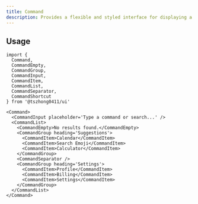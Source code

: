 ```yaml
---
title: Command
description: Provides a flexible and styled interface for displaying a list of commands or options.
---
```


<ComponentPreview name='command/command' />

## Usage

```tsx
import {
  Command,
  CommandEmpty,
  CommandGroup,
  CommandInput,
  CommandItem,
  CommandList,
  CommandSeparator,
  CommandShortcut
} from '@tszhong0411/ui'
```

```tsx
<Command>
  <CommandInput placeholder='Type a command or search...' />
  <CommandList>
    <CommandEmpty>No results found.</CommandEmpty>
    <CommandGroup heading='Suggestions'>
      <CommandItem>Calendar</CommandItem>
      <CommandItem>Search Emoji</CommandItem>
      <CommandItem>Calculator</CommandItem>
    </CommandGroup>
    <CommandSeparator />
    <CommandGroup heading='Settings'>
      <CommandItem>Profile</CommandItem>
      <CommandItem>Billing</CommandItem>
      <CommandItem>Settings</CommandItem>
    </CommandGroup>
  </CommandList>
</Command>
```
